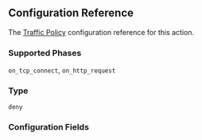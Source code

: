 
## Configuration Reference

The [Traffic Policy](/traffic-policy/) configuration
reference for this action.

### Supported Phases

`on_tcp_connect`, `on_http_request`

### Type

`deny`

### Configuration Fields

<Tabs>
	<Tab title="on_http_request" label="on_http_request">
		<HTTP />
	</Tab>
	<Tab title="on_tcp_connect" label="on_tcp_connect">
		<TCP />
	</Tab>
</Tabs>
